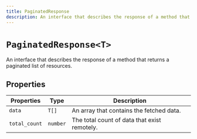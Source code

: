 ```yaml
---
title: PaginatedResponse
description: An interface that describes the response of a method that returns a paginated list of resources.
---
```


# `PaginatedResponse<T>`

An interface that describes the response of a method that returns a paginated list of resources.

## Properties

| Properties | Type | Description |
| --- | --- | --- |
| `data` | `T[]` |  An array that contains the fetched data. |
| `total_count` | `number` |  The total count of data that exist remotely. |